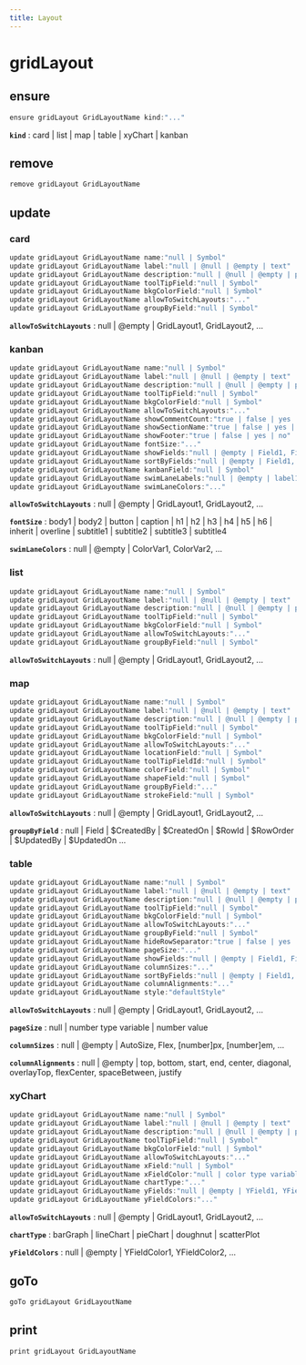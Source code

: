 ```yaml
---
title: Layout
---
```


# gridLayout

## ensure

```js filename="Terminal" copy
ensure gridLayout GridLayoutName kind:"..."
```

**`kind`**
 : card | list | map | table | xyChart | kanban


## remove

```js filename="Terminal" copy
remove gridLayout GridLayoutName
```


## update

### card
```js filename="Terminal" copy
update gridLayout GridLayoutName name:"null | Symbol"
update gridLayout GridLayoutName label:"null | @null | @empty | text"
update gridLayout GridLayoutName description:"null | @null | @empty | paragraph"
update gridLayout GridLayoutName toolTipField:"null | Symbol"
update gridLayout GridLayoutName bkgColorField:"null | Symbol"
update gridLayout GridLayoutName allowToSwitchLayouts:"..."
update gridLayout GridLayoutName groupByField:"null | Symbol"
```

**`allowToSwitchLayouts`**
 : null | @empty | GridLayout1, GridLayout2, ...

### kanban
```js filename="Terminal" copy
update gridLayout GridLayoutName name:"null | Symbol"
update gridLayout GridLayoutName label:"null | @null | @empty | text"
update gridLayout GridLayoutName description:"null | @null | @empty | paragraph"
update gridLayout GridLayoutName toolTipField:"null | Symbol"
update gridLayout GridLayoutName bkgColorField:"null | Symbol"
update gridLayout GridLayoutName allowToSwitchLayouts:"..."
update gridLayout GridLayoutName showCommentCount:"true | false | yes | no"
update gridLayout GridLayoutName showSectionName:"true | false | yes | no"
update gridLayout GridLayoutName showFooter:"true | false | yes | no"
update gridLayout GridLayoutName fontSize:"..."
update gridLayout GridLayoutName showFields:"null | @empty | Field1, Field2, ..."
update gridLayout GridLayoutName sortByFields:"null | @empty | Field1, Field2, ..."
update gridLayout GridLayoutName kanbanField:"null | Symbol"
update gridLayout GridLayoutName swimLaneLabels:"null | @empty | label1 \n label2 \n ..."
update gridLayout GridLayoutName swimLaneColors:"..."
```

**`allowToSwitchLayouts`**
 : null | @empty | GridLayout1, GridLayout2, ...

**`fontSize`**
 : body1 | body2 | button | caption | h1 | h2 | h3 | h4 | h5 | h6 | inherit | overline | subtitle1 | subtitle2 | subtitle3 | subtitle4

**`swimLaneColors`**
 : null | @empty | ColorVar1, ColorVar2, ...

### list
```js filename="Terminal" copy
update gridLayout GridLayoutName name:"null | Symbol"
update gridLayout GridLayoutName label:"null | @null | @empty | text"
update gridLayout GridLayoutName description:"null | @null | @empty | paragraph"
update gridLayout GridLayoutName toolTipField:"null | Symbol"
update gridLayout GridLayoutName bkgColorField:"null | Symbol"
update gridLayout GridLayoutName allowToSwitchLayouts:"..."
update gridLayout GridLayoutName groupByField:"null | Symbol"
```

**`allowToSwitchLayouts`**
 : null | @empty | GridLayout1, GridLayout2, ...

### map
```js filename="Terminal" copy
update gridLayout GridLayoutName name:"null | Symbol"
update gridLayout GridLayoutName label:"null | @null | @empty | text"
update gridLayout GridLayoutName description:"null | @null | @empty | paragraph"
update gridLayout GridLayoutName toolTipField:"null | Symbol"
update gridLayout GridLayoutName bkgColorField:"null | Symbol"
update gridLayout GridLayoutName allowToSwitchLayouts:"..."
update gridLayout GridLayoutName locationField:"null | Symbol"
update gridLayout GridLayoutName toolTipFieldId:"null | Symbol"
update gridLayout GridLayoutName colorField:"null | Symbol"
update gridLayout GridLayoutName shapeField:"null | Symbol"
update gridLayout GridLayoutName groupByField:"..."
update gridLayout GridLayoutName strokeField:"null | Symbol"
```

**`allowToSwitchLayouts`**
 : null | @empty | GridLayout1, GridLayout2, ...

**`groupByField`**
 : null | Field | $CreatedBy | $CreatedOn | $RowId | $RowOrder | $UpdatedBy | $UpdatedOn ...

### table
```js filename="Terminal" copy
update gridLayout GridLayoutName name:"null | Symbol"
update gridLayout GridLayoutName label:"null | @null | @empty | text"
update gridLayout GridLayoutName description:"null | @null | @empty | paragraph"
update gridLayout GridLayoutName toolTipField:"null | Symbol"
update gridLayout GridLayoutName bkgColorField:"null | Symbol"
update gridLayout GridLayoutName allowToSwitchLayouts:"..."
update gridLayout GridLayoutName groupByField:"null | Symbol"
update gridLayout GridLayoutName hideRowSeparator:"true | false | yes | no"
update gridLayout GridLayoutName pageSize:"..."
update gridLayout GridLayoutName showFields:"null | @empty | Field1, Field2, ..."
update gridLayout GridLayoutName columnSizes:"..."
update gridLayout GridLayoutName sortByFields:"null | @empty | Field1, Field2, ..."
update gridLayout GridLayoutName columnAlignments:"..."
update gridLayout GridLayoutName style:"defaultStyle"
```

**`allowToSwitchLayouts`**
 : null | @empty | GridLayout1, GridLayout2, ...

**`pageSize`**
 : null | number type variable | number value

**`columnSizes`**
 : null | @empty | AutoSize, Flex, [number]px, [number]em, ...

**`columnAlignments`**
 : null | @empty | top, bottom, start, end, center, diagonal, overlayTop, flexCenter, spaceBetween, justify

### xyChart
```js filename="Terminal" copy
update gridLayout GridLayoutName name:"null | Symbol"
update gridLayout GridLayoutName label:"null | @null | @empty | text"
update gridLayout GridLayoutName description:"null | @null | @empty | paragraph"
update gridLayout GridLayoutName toolTipField:"null | Symbol"
update gridLayout GridLayoutName bkgColorField:"null | Symbol"
update gridLayout GridLayoutName allowToSwitchLayouts:"..."
update gridLayout GridLayoutName xField:"null | Symbol"
update gridLayout GridLayoutName xFieldColor:"null | color type variable | color value"
update gridLayout GridLayoutName chartType:"..."
update gridLayout GridLayoutName yFields:"null | @empty | YField1, YField2, ..."
update gridLayout GridLayoutName yFieldColors:"..."
```

**`allowToSwitchLayouts`**
 : null | @empty | GridLayout1, GridLayout2, ...

**`chartType`**
 : barGraph | lineChart | pieChart | doughnut | scatterPlot

**`yFieldColors`**
 : null | @empty | YFieldColor1, YFieldColor2, ...


## goTo

```js filename="Terminal" copy
goTo gridLayout GridLayoutName
```


## print

```js filename="Terminal" copy
print gridLayout GridLayoutName
```


